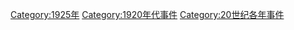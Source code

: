[[Category:1925年|Category:1925年]]
[[Category:1920年代事件|Category:1920年代事件]]
[[Category:20世纪各年事件|Category:20世纪各年事件]]